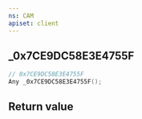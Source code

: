```yaml
---
ns: CAM
apiset: client
---
```

## _0x7CE9DC58E3E4755F

```c
// 0x7CE9DC58E3E4755F
Any _0x7CE9DC58E3E4755F();
```



## Return value